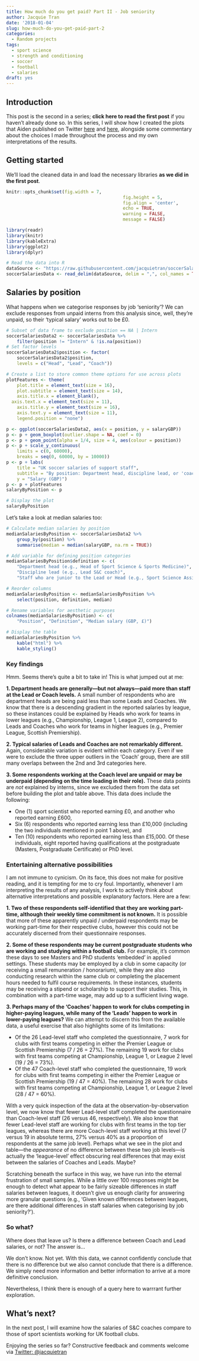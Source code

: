 ```yaml
---
title: How much do you get paid? Part II - Job seniority
author: Jacquie Tran
date: '2018-01-04'
slug: how-much-do-you-get-paid-part-2
categories:
  - Random projects
tags:
  - sport science
  - strength and conditioning
  - soccer
  - football
  - salaries
draft: yes
---
```


## Introduction
This post is the second in a series; **click here to read the first post** if you haven't already done so. In this series, I will show how I created the plots that Aiden published on Twitter [here](www.twitter.com/ajoakley/status/944564698166513665) and [here](https://twitter.com/ajoakley/status/944936008285552642), alongside some commentary about the choices I made throughout the process and my own interpretations of the results.

## Getting started
We'll load the cleaned data in and load the necessary libraries **as we did in the first post**.

``` r

knitr::opts_chunk$set(fig.width = 7,
											fig.height = 5,
											fig.align = 'center',
											echo = TRUE,
											warning = FALSE,
											message = FALSE)

```

``` r

library(readr)
library(knitr)
library(kableExtra)
library(ggplot2)
library(dplyr)

# Read the data into R
dataSource <- "https://raw.githubusercontent.com/jacquietran/soccerSalariesDataPublic/master/soccerSalariesDataPublic.csv"
soccerSalariesData <- read_delim(dataSource, delim = ",", col_names = TRUE, col_types = NULL)

```

## Salaries by position
What happens when we categorise responses by job 'seniority'? We can exclude responses from unpaid interns from this analysis since, well, they're unpaid, so their 'typical salary' works out to be £0.

``` r

# Subset of data frame to exclude position == NA | Intern
soccerSalariesData2 <- soccerSalariesData %>%
	filter(position != "Intern" & !is.na(position))
# Set factor levels
soccerSalariesData2$position <- factor(
	soccerSalariesData2$position,
	levels = c("Head", "Lead", "Coach"))

# Create a list to store common theme options for use across plots
plotFeatures <- theme(
	plot.title = element_text(size = 16),
	plot.subtitle = element_text(size = 14),
	axis.title.x = element_blank(),
  axis.text.x = element_text(size = 11),
	axis.title.y = element_text(size = 16),
	axis.text.y = element_text(size = 11),
	legend.position = "none")

p <- ggplot(soccerSalariesData2, aes(x = position, y = salaryGBP))
p <- p + geom_boxplot(outlier.shape = NA, coef = 0)
p <- p + geom_point(alpha = 1/4, size = 4, aes(colour = position))
p <- p + scale_y_continuous(
	limits = c(0, 60000),
	breaks = seq(0, 60000, by = 10000))
p <- p + labs(
	title = "UK soccer salaries of support staff",
	subtitle = "By position: Department head, discipline lead, or 'coach'",
	y = "Salary (GBP)")
p <- p + plotFeatures
salaryByPosition <- p

# Display the plot
salaryByPosition

```

Let's take a look at median salaries too:

``` r

# Calculate median salaries by position
medianSalariesByPosition <- soccerSalariesData2 %>%
	group_by(position) %>%
	summarise(median = median(salaryGBP, na.rm = TRUE))

# Add variable for defining position categories
medianSalariesByPosition$definition <- c(
	"Department head (e.g., Head of Sport Science & Sports Medicine)",
	"Discipline lead (e.g., Lead S&C coach)",
	"Staff who are junior to the Lead or Head (e.g., Sport Science Assistant)")

# Reorder columns
medianSalariesByPosition <- medianSalariesByPosition %>%
	select(position, definition, median)

# Rename variables for aesthetic purposes
colnames(medianSalariesByPosition) <- c(
	"Position", "Definition", "Median salary (GBP, £)")

# Display the table
medianSalariesByPosition %>%
	kable("html") %>%
	kable_styling()

```

### Key findings
Hmm. Seems there's quite a bit to take in! This is what jumped out at me:

**1. Department heads are generally—but not always—paid more than staff at the Lead or Coach levels.** A small number of respondents who are department heads are being paid less than some Leads and Coaches. We know that there is a descending gradient in the reported salaries by league, so these instances could be explained by Heads who work for teams in lower leagues (e.g., Championship, League 1, League 2), compared to Leads and Coaches who work for teams in higher leagues (e.g., Premier League, Scottish Premiership).

**2. Typical salaries of Leads and Coaches are not remarkably different.** Again, considerable variation is evident within each category. Even if we were to exclude the three upper outliers in the 'Coach' group, there are still many overlaps between the 2nd and 3rd categories here.

**3. Some respondents working at the Coach level are unpaid or may be underpaid (depending on the time loading in their role).** These data points are _not_ explained by interns, since we excluded them from the data set before building the plot and table above. This data does include the following:

- One (1) sport scientist who reported earning £0, and another who reported earning £600,
- Six (6) respondents who reported earning less than £10,000 (including the two individuals mentioned in point 1 above), and
- Ten (10) respondents who reported earning less than £15,000. Of these individuals, eight reported having qualifications at the postgraduate (Masters, Postgraduate Certificate) or PhD level.

### Entertaining alternative possibilities
I am not immune to cynicism. On its face, this does not make for positive reading, and it is tempting for me to cry foul. Importantly, whenever I am interpreting the results of any analysis, I work to actively think about alternative interpretations and possible explanatory factors. Here are a few:

**1. Two of these respondents self-identified that they are working part-time, although their weekly time commitment is not known.** It is possible that more of these apparently unpaid / underpaid respondents may be working part-time for their respective clubs, however this could not be accurately discerned from their questionnaire responses.

**2. Some of these respondents may be current postgraduate students who are working and studying within a football club.** For example, it's common these days to see Masters and PhD students 'embedded' in applied settings. These students may be employed by a club in some capacity (or receiving a small remuneration / honorarium), while they are also conducting research within the same club or completing the placement hours needed to fulfil course requirements. In these instances, students may be receiving a stipend or scholarship to support their studies. This, in combination with a part-time wage, may add up to a sufficient living wage.

**3. Perhaps many of the 'Coaches' happen to work for clubs competing in higher-paying leagues, while many of the 'Leads' happen to work in lower-paying leagues?** We can attempt to discern this from the available data, a useful exercise that also highlights some of its limitations:

- Of the 26 Lead-level staff who completed the questionnaire, 7 work for clubs with first teams competing in either the Premier League or Scottish Premiership (7 / 26 = 27%). The remaining 19 work for clubs with first teams competing at Championship, League 1, or League 2 level (19 / 26 = 73%).
- Of the 47 Coach-level staff who completed the questionnaire, 19 work for clubs with first teams competing in either the Premier League or Scottish Premiership (19 / 47 = 40%). The remaining 28 work for clubs with first teams competing at Championship, League 1, or League 2 level (28 / 47 = 60%).

With a very quick inspection of the data at the observation-by-observation level, we now know that fewer Lead-level staff completed the questionnaire than Coach-level staff (26 versus 46, respectively). We also know that fewer Lead-level staff are working for clubs with first teams in the top tier leagues, whereas there are more Coach-level staff working at this level (7 versus 19 in absolute terms, 27% versus 40% as a proportion of respondents at the same job level). Perhaps what we see in the plot and table—the _appearance_ of no difference between these two job levels—is actually the 'league-level' effect obscuring real differences that may exist between the salaries of Coaches and Leads. Maybe?

Scratching beneath the surface in this way, we have run into the eternal frustration of small samples. While a little over 100 responses might be enough to detect what appear to be fairly sizeable differences in staff salaries between leagues, it doesn't give us enough clarity for answering more granular questions (e.g., 'Given known differences between leagues, are there additional differences in staff salaries when categorising by job seniority?').

### So what?
Where does that leave us? Is there a difference between Coach and Lead salaries, or not? The answer is...

We don't know. Not yet. With this data, we cannot confidently conclude that there is no difference but we also cannot conclude that there is a difference. We simply need more information and better information to arrive at a more definitive conclusion.

Nevertheless, I think there is enough of a query here to warrrant further exploration.

## What's next?

In the next post, I will examine how the salaries of S&C coaches compare to those of sport scientists working for UK football clubs.

Enjoying the series so far? Constructive feedback and comments welcome via [Twitter: @jacquietran](www.twitter.com/jacquietran)